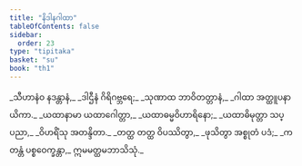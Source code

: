 ```yaml
---
title: "နိဒါနဂါထာ"
tableOfContents: false
sidebar:
  order: 23
type: "tipitaka"
basket: "su"
book: "th1"
---
```



<DynamicBreadcrumb />

<Division number="814" book="th1">

<Paragraph number="2" type="verses" book="th1">
_သီဟာနံဝ နဒန္တာနံ,_  
_ဒါဌီနံ ဂိရိဂဗ္ဘရေ;_  
_သုဏာထ ဘာဝိတတ္တာနံ,_  
_ဂါထာ အတ္ထူပနာယိကာ._  

</Paragraph>

<Paragraph number="3" type="verses" book="th1">
_ယထာနာမာ ယထာဂေါတ္တာ,_  
_ယထာဓမ္မဝိဟာရိနော;_  
_ယထာဓိမုတ္တာ သပ္ပညာ,_  
_ဝိဟရိံသု အတန္ဒိတာ._  

</Paragraph>

<Paragraph number="4" type="verses" book="th1">
_တတ္ထ တတ္ထ ဝိပဿိတွာ,_  
_ဖုသိတွာ အစ္စုတံ ပဒံ;_  
_ကတန္တံ ပစ္စဝေက္ခန္တာ,_  
ဣမမတ္ထမဘာသိသုံ._
</Paragraph>
</Division>